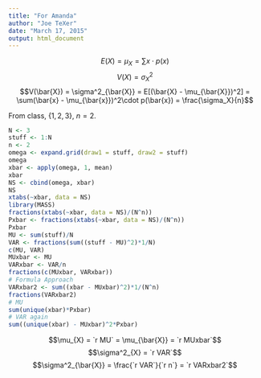 ```yaml
---
title: "For Amanda"
author: "Joe TeXer"
date: "March 17, 2015"
output: html_document
---
```


$$E(X)= \mu_X = \sum x \cdot p(x) $$
$$V(X)=\sigma^2_X$$
$$V(\bar{X}) = \sigma^2_{\bar{X}} = E[(\bar{X} - \mu_{\bar{X}})^2] = \sum(\bar{x} - \mu_{\bar{x}})^2\cdot p(\bar{x}) = \frac{\sigma_X}{n}$$

From class, $\{1, 2, 3\}$, $n = 2$.

```r
N <- 3
stuff <- 1:N
n <- 2
omega <- expand.grid(draw1 = stuff, draw2 = stuff)
omega
xbar <- apply(omega, 1, mean)
xbar
NS <- cbind(omega, xbar)
NS
xtabs(~xbar, data = NS)
library(MASS)
fractions(xtabs(~xbar, data = NS)/(N^n))
Pxbar <- fractions(xtabs(~xbar, data = NS)/(N^n))
Pxbar
MU <- sum(stuff)/N
VAR <- fractions(sum((stuff - MU)^2)*1/N)
c(MU, VAR)
MUxbar <- MU
VARxbar <- VAR/n
fractions(c(MUxbar, VARxbar))
# Formula Approach
VARxbar2 <- sum((xbar - MUxbar)^2)*1/(N^n)
fractions(VARxbar2)
# MU
sum(unique(xbar)*Pxbar)
# VAR again
sum((unique(xbar) - MUxbar)^2*Pxbar)
```

$$\mu_{X} = `r MU` = \mu_{\bar{X}} = `r MUxbar`$$
$$\sigma^2_{X} = `r VAR`$$
$$\sigma^2_{\bar{X}} = \frac{`r VAR`}{`r n`} = `r VARxbar2`$$
